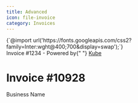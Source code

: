 ```yaml
---
title: Advanced
icon: file-invoice
category: Invoices
---
```



<Tailwind>
  <CSS>
    {`@import url('https://fonts.googleapis.com/css2?family=Inter:wght@400;700&display=swap');`}
  </CSS>
  <div className="font-[inter]">
    <PageBottom>
      <div>
        Invoice #1234 - Powered by{" "}
        <a
          href="https://kubefinance.com"
          target="_blank"
        >
          Kube
        </a>
      </div>
    </PageBottom>
    <h1>Invoice #10928</h1>
    <div>Business Name</div>

  </div>
</Tailwind>
